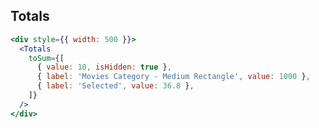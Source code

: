 
## Totals

```jsx live=true
<div style={{ width: 500 }}>
  <Totals
    toSum={[
      { value: 10, isHidden: true },
      { label: 'Movies Category - Medium Rectangle', value: 1000 },
      { label: 'Selected', value: 36.8 },
    ]}
  />
</div>
```

<Props componentName="Totals" />
